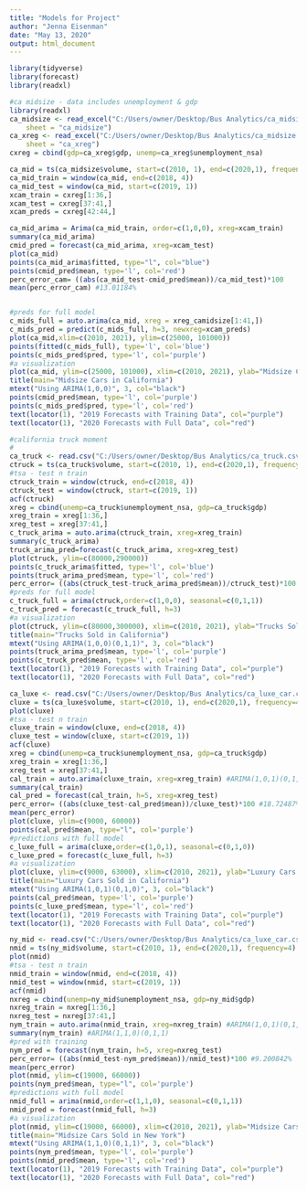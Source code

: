 ---
title: "Models for Project"
author: "Jenna Eisenman"
date: "May 13, 2020"
output: html_document
---

```{r options, include=FALSE}
library(tidyverse)
library(forecast)
library(readxl)
```

```{r ca_midsize}
#ca midsize - data includes unemployment & gdp
library(readxl)
ca_midsize <- read_excel("C:/Users/owner/Desktop/Bus Analytics/ca_midsize.xlsx", 
    sheet = "ca_midsize")
ca_xreg <- read_excel("C:/Users/owner/Desktop/Bus Analytics/ca_midsize.xlsx", 
    sheet = "ca_xreg")
cxreg = cbind(gdp=ca_xreg$gdp, unemp=ca_xreg$unemployment_nsa)

ca_mid = ts(ca_midsize$volume, start=c(2010, 1), end=c(2020,1), frequency=4)
ca_mid_train = window(ca_mid, end=c(2018, 4))
ca_mid_test = window(ca_mid, start=c(2019, 1))
xcam_train = cxreg[1:36,]
xcam_test = cxreg[37:41,]
xcam_preds = cxreg[42:44,]

ca_mid_arima = Arima(ca_mid_train, order=c(1,0,0), xreg=xcam_train)
summary(ca_mid_arima)
cmid_pred = forecast(ca_mid_arima, xreg=xcam_test)
plot(ca_mid)
points(ca_mid_arima$fitted, type="l", col="blue")
points(cmid_pred$mean, type='l', col='red')
perc_error_cam= ((abs(ca_mid_test-cmid_pred$mean))/ca_mid_test)*100
mean(perc_error_cam) #13.01184%


#preds for full model
c_mids_full = auto.arima(ca_mid, xreg = xreg_camidsize[1:41,])
c_mids_pred = predict(c_mids_full, h=3, newxreg=xcam_preds)
plot(ca_mid,xlim=c(2010, 2021), ylim=c(25000, 101000))
points(fitted(c_mids_full), type='l', col='blue')
points(c_mids_pred$pred, type='l', col='purple')
#a visualization
plot(ca_mid, ylim=c(25000, 101000), xlim=c(2010, 2021), ylab="Midsize Cars Sold")
title(main="Midsize Cars in California")
mtext("Using ARIMA(1,0,0)", 3, col="black")
points(cmid_pred$mean, type='l', col='purple')
points(c_mids_pred$pred, type='l', col='red')
text(locator(1), "2019 Forecasts with Training Data", col="purple")
text(locator(1), "2020 Forecasts with Full Data", col="red")
```


```{r ca_truck}
#california truck moment
#
ca_truck <- read.csv("C:/Users/owner/Desktop/Bus Analytics/ca_truck.csv")
ctruck = ts(ca_truck$volume, start=c(2010, 1), end=c(2020,1), frequency=4)
#tsa - test n train
ctruck_train = window(ctruck, end=c(2018, 4))
ctruck_test = window(ctruck, start=c(2019, 1))
acf(ctruck)
xreg = cbind(unemp=ca_truck$unemployment_nsa, gdp=ca_truck$gdp)
xreg_train = xreg[1:36,]
xreg_test = xreg[37:41,]
c_truck_arima = auto.arima(ctruck_train, xreg=xreg_train)
summary(c_truck_arima)
truck_arima_pred=forecast(c_truck_arima, xreg=xreg_test)
plot(ctruck, ylim=c(80000,290000))
points(c_truck_arima$fitted, type='l', col='blue')
points(truck_arima_pred$mean, type='l', col='red')
perc_error= ((abs(ctruck_test-truck_arima_pred$mean))/ctruck_test)*100 #14.79%
#preds for full model
c_truck_full = arima(ctruck,order=c(1,0,0), seasonal=c(0,1,1))
c_truck_pred = forecast(c_truck_full, h=3)
#a visualization
plot(ctruck, ylim=c(80000,300000), xlim=c(2010, 2021), ylab="Trucks Sold")
title(main="Trucks Sold in California")
mtext("Using ARIMA(1,0,0)(0,1,1)", 3, col="black")
points(truck_arima_pred$mean, type='l', col='purple')
points(c_truck_pred$mean, type='l', col='red')
text(locator(1), "2019 Forecasts with Training Data", col="purple")
text(locator(1), "2020 Forecasts with Full Data", col="red")
```
```{r ca_luxe}
ca_luxe <- read.csv("C:/Users/owner/Desktop/Bus Analytics/ca_luxe_car.csv")
cluxe = ts(ca_luxe$volume, start=c(2010, 1), end=c(2020,1), frequency=4)
plot(cluxe)
#tsa - test n train
cluxe_train = window(cluxe, end=c(2018, 4))
cluxe_test = window(cluxe, start=c(2019, 1))
acf(cluxe)
xreg = cbind(unemp=ca_truck$unemployment_nsa, gdp=ca_truck$gdp)
xreg_train = xreg[1:36,]
xreg_test = xreg[37:41,]
cal_train = auto.arima(cluxe_train, xreg=xreg_train) #ARIMA(1,0,1)(0,1,0)
summary(cal_train)
cal_pred = forecast(cal_train, h=5, xreg=xreg_test)
perc_error= ((abs(cluxe_test-cal_pred$mean))/cluxe_test)*100 #18.72487%
mean(perc_error)
plot(cluxe, ylim=c(9000, 60000))
points(cal_pred$mean, type="l", col='purple')
#predictions with full model
c_luxe_full = arima(cluxe,order=c(1,0,1), seasonal=c(0,1,0))
c_luxe_pred = forecast(c_luxe_full, h=3)
#a visualization
plot(cluxe, ylim=c(9000, 63000), xlim=c(2010, 2021), ylab="Luxury Cars Sold")
title(main="Luxury Cars Sold in California")
mtext("Using ARIMA(1,0,1)(0,1,0)", 3, col="black")
points(cal_pred$mean, type='l', col='purple')
points(c_luxe_pred$mean, type='l', col='red')
text(locator(1), "2019 Forecasts with Training Data", col="purple")
text(locator(1), "2020 Forecasts with Full Data", col="red")
```
```{r ny_midsize}
ny_mid <- read.csv("C:/Users/owner/Desktop/Bus Analytics/ca_luxe_car.csv")
nmid = ts(ny_mid$volume, start=c(2010, 1), end=c(2020,1), frequency=4)
plot(nmid)
#tsa - test n train
nmid_train = window(nmid, end=c(2018, 4))
nmid_test = window(nmid, start=c(2019, 1))
acf(nmid)
nxreg = cbind(unemp=ny_mid$unemployment_nsa, gdp=ny_mid$gdp)
nxreg_train = nxreg[1:36,]
nxreg_test = nxreg[37:41,]
nym_train = auto.arima(nmid_train, xreg=nxreg_train) #ARIMA(1,0,1)(0,1,0)
summary(nym_train) #ARIMA(1,1,0)(0,1,1)
#pred with training
nym_pred = forecast(nym_train, h=5, xreg=nxreg_test)
perc_error= ((abs(nmid_test-nym_pred$mean))/nmid_test)*100 #9.200842%
mean(perc_error)
plot(nmid, ylim=c(19000, 66000))
points(nym_pred$mean, type="l", col='purple')
#predictions with full model
nmid_full = arima(nmid,order=c(1,1,0), seasonal=c(0,1,1))
nmid_pred = forecast(nmid_full, h=3)
#a visualization
plot(nmid, ylim=c(19000, 66000), xlim=c(2010, 2021), ylab="Midsize Cars Sold")
title(main="Midsize Cars Sold in New York")
mtext("Using ARIMA(1,1,0)(0,1,1)", 3, col="black")
points(nym_pred$mean, type='l', col='purple')
points(nmid_pred$mean, type='l', col='red')
text(locator(1), "2019 Forecasts with Training Data", col="purple")
text(locator(1), "2020 Forecasts with Full Data", col="red")
```